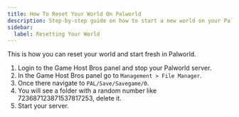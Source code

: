 ```yaml
---
title: How To Reset Your World On Palworld
description: Step-by-step guide on how to start a new world on your Palworld server.
sidebar:
  label: Resetting Your World
---
```


This is how you can reset your world and start fresh in Palworld.

1. Login to the Game Host Bros panel and stop your Palworld server.
2. In the Game Host Bros panel go to `Management > File Manager`.
3. Once there navigate to `PAL/Save/Savegame/0`.
4. You will see a folder with a random number like 723687123871537817253, delete it.
5. Start your server.